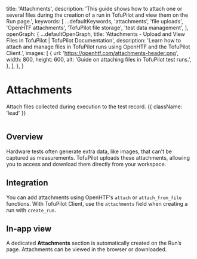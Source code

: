 
  title: 'Attachments',
  description:
    'This guide shows how to attach one or several files during the creation of a run in TofuPilot and view them on the Run page.',
  keywords: [
    ...defaultKeywords,
    'attachments',
    'file uploads',
    'OpenHTF attachments',
    'TofuPilot file storage',
    'test data management',
  ],
  openGraph: {
    ...defaultOpenGraph,
    title:
      'Attachments - Upload and View Files in TofuPilot | TofuPilot Documentation',
    description:
      'Learn how to attach and manage files in TofuPilot runs using OpenHTF and the TofuPilot Client.',
    images: [
      {
        url: 'https://openhtf.com/attachments-header.png',
        width: 800,
        height: 600,
        alt: 'Guide on attaching files in TofuPilot test runs.',
      },
    ],
  },
}


# Attachments

Attach files collected during execution to the test record. {{ className: 'lead' }}

<Image src="/attachments-header.png" alt="" />

## Overview

Hardware tests often generate extra data, like images, that can't be captured as measurements. TofuPilot uploads these attachments, allowing you to access and download them directly from your workspace.

## Integration

You can add attachments using OpenHTF's `attach` or `attach_from_file` functions. With TofuPilot Client, use the `attachments` field when creating a run with `create_run`.

<CodeGroup>
  <CodeGithub
    title="OpenHTF"
    branch="main"
    path="docs_tofupilot/attachments/openhtf/main.py"
  />

  <CodeGithub
    title="Python"
    branch="main"
    path="docs_tofupilot/attachments/client/main.py"
  />
</CodeGroup>

## In-app view

A dedicated **Attachments** section is automatically created on the Run’s page. Attachments can be viewed in the browser or downloaded.

<Image src="/attachments-page-run.png" alt="" />
